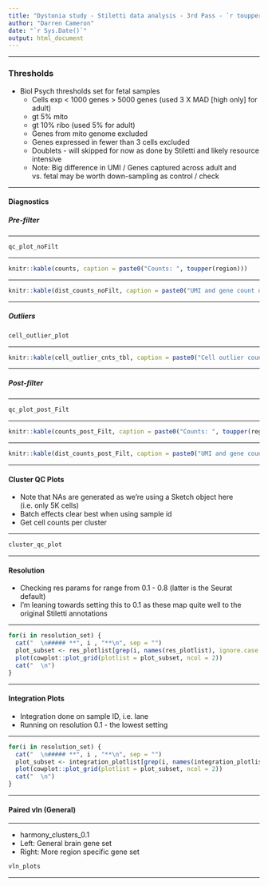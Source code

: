 ```yaml
---
title: "Dystonia study - Stiletti data analysis - 3rd Pass - `r toupper(region)`"
author: "Darren Cameron"
date: "`r Sys.Date()`"
output: html_document
---
```


*** 

### **Thresholds** {.tabset}

+ Biol Psych thresholds set for fetal samples
  + Cells exp < 1000 genes > 5000 genes (used 3 X MAD [high only] for adult)
  + gt 5% mito
  + gt 10% ribo (used 5% for adult)
  + Genes from mito genome excluded
  + Genes expressed in fewer than 3 cells excluded
  + Doublets - will skipped for now as done by Stiletti and likely resource intensive
  + Note: Big difference in UMI / Genes captured across adult and vs. fetal may be worth down-sampling as control / check

***

#### Diagnostics {.tabset}

##### Pre-filter

***

```r
qc_plot_noFilt
```

***

```r
knitr::kable(counts, caption = paste0("Counts: ", toupper(region)))
```

***

```r
knitr::kable(dist_counts_noFilt, caption = paste0("UMI and gene count distribution summary: ", toupper(region)))
```

***

##### Outliers

```r
cell_outlier_plot
```

***

```r
knitr::kable(cell_outlier_cnts_tbl, caption = paste0("Cell outlier counts: ", toupper(region)))
```

***

##### Post-filter

***

```r
qc_plot_post_Filt
```

***

```r
knitr::kable(counts_post_Filt, caption = paste0("Counts: ", toupper(region)))
```

***

```r
knitr::kable(dist_counts_post_Filt, caption = paste0("UMI and gene count distribution summary: ", toupper(region)))
```

***

#### Cluster QC Plots {.tabset}

+ Note that NAs are generated as we're using a Sketch object here (i.e. only 5K cells)
+ Batch effects clear best when using sample id
+ Get cell counts per cluster

***

```r
cluster_qc_plot
```

***

#### Resolution {.tabset}

+ Checking res params for range from 0.1 - 0.8 (latter is the Seurat default)
+ I'm leaning towards setting this to 0.1 as these map quite well to the original Stiletti annotations

***

```r
for(i in resolution_set) {
  cat("  \n##### **", i , "**\n", sep = "")
  plot_subset <- res_plotlist[grep(i, names(res_plotlist), ignore.case = TRUE)]
  plot(cowplot::plot_grid(plotlist = plot_subset, ncol = 2))
  cat("  \n")
}
```

***

#### Integration Plots {.tabset}

+ Integration done on sample ID, i.e. lane 
+ Running on resolution 0.1 - the lowest setting

***

```r
for(i in resolution_set) {
  cat("  \n##### **", i , "**\n", sep = "")
  plot_subset <- integration_plotlist[grep(i, names(integration_plotlist), ignore.case = TRUE)]
  plot(cowplot::plot_grid(plotlist = plot_subset, ncol = 2))
  cat("  \n")
}
```

***

#### Paired vln (General) 

***

+ harmony_clusters_0.1
+ Left: General brain gene set
+ Right: More region specific gene set

```r
vln_plots
```

***
